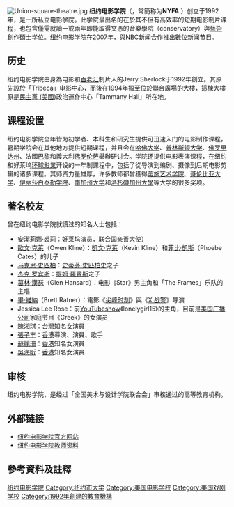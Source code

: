 {{advert|time=2019-02-13T09:53:13+00:00}}
{{unreferenced|time=2019-02-13T09:53:13+00:00}}
[[File:Union-square-theatre.jpg|thumb]]
'''纽约电影学院'''（{{lang-en|'''New York Film Academy'''}}，常簡称为'''NYFA''' ）创立于1992年，是一所私立电影学院。此学院最出名的在於其不但有高效率的短期电影制片课程，也包含僅需就讀一或兩年即能取得文憑的音樂學院（conservatory）與[[藝術創作碩士|藝術創作碩士]]学位。纽约电影学院在2007年，與[[NBC|NBC]]新闻合作推出數位新闻节目。

<!--列出條目的章節-->

==历史==
纽约电影学院由身為电影和[[百老汇|百老汇]]制片人的Jerry Sherlock于1992年創立。其原先設於「Tribeca」电影中心，而後在1994年搬至位於[[聯合廣場|聯合廣場]]的大樓，這棟大樓原是[[民主黨_(美國)|民主黨 (美國)]]政治運作中心「Tammany Hall」所在地。

==课程设置==
纽约电影学院全年皆为初学者、本科生和研究生提供可迅速入门的电影制作课程，暑期学院会在其他地方提供短期课程，并且会在[[哈佛大学|哈佛大学]]、[[普林斯顿大学|普林斯顿大学]]、[[佛罗里达州|佛罗里达州]]、法國[[巴黎|巴黎]]和義大利[[佛罗伦萨|佛罗伦萨]]舉辦研讨会。学院还提供电影表演课程，在纽约和好莱坞[[环球影業|环球影業]]开设的一年制課程中，包括了從导演到编剧、摄像到后期电影剪辑的诸多课程。其师资力量雄厚，许多教师都曾獲得[[蒂施艺术学院|蒂施艺术学院]]、[[哥伦比亚大学|哥伦比亚大学]]、[[伊丽莎白泰勒学院|伊丽莎白泰勒学院]]、[[南加州大学|南加州大学]]和[[洛杉磯加州大學|洛杉磯加州大學]]等大学的很多奖项。

==著名校友==
曾在纽约电影学院就讀过的知名人士包括：
*[[安潔莉娜·裘莉|安潔莉娜·裘莉]]：[[好莱坞|好莱坞]]演员，[[联合国|联合国]]亲善大使）
*[[歐文·克萊|歐文·克萊]]（Owen Kline）：[[凱文·克萊|凱文·克萊]]（Kevin Kline）和[[菲比·凱斯|菲比·凱斯]]（Phoebe Cates）的儿子
*[[马克思·史匹柏|马克思·史匹柏]]：[[史蒂芬·史匹柏史|史蒂芬·史匹柏史]]之子
*[[杰克·罗宾斯|杰克·罗宾斯]]：[[提姆·羅賓斯|提姆·羅賓斯]]之子
*[[葛林·漢瑟|葛林·漢瑟]]（Glen Hansard）：电影《Star》男主角和「The Frames」乐队的主唱
*[[畢·維納|畢·維納]]（Brett Ratner）：電影《[[尖峰时刻|尖峰时刻]]》與《[[X_战警|X 战警]]》导演
*Jessica Lee Rose：前[[YouTube|YouTube]]show《lonelygirl15》的主角，目前是[[美国广播公司|美国广播公司]]家庭节目《Greek》的女演员
*[[陳湘琪|陳湘琪]]：[[台灣|台灣]]知名女演員
*[[張子丰|張子丰]]：[[香港|香港]]導演、演員、歌手
*[[蘇麗珊|蘇麗珊]]：[[香港|香港]]知名女演員
*[[吳海昕|吳海昕]]：[[香港|香港]]知名女演員

==审核==
纽约电影学院，是经过「全国美术与设计学院联合会」审核通过的高等教育机构。

==外部链接==
<!--在这里給出與本條目的外部鏈接...-->
*[http://www.nyfa.edu/ 纽约电影学院官方网站]
*[https://archive.is/20080821172051/http://www.nyfa.edu/film_school/about_us/faculty.php 纽约电影学院教师资料]

==參考資料及註釋==
<!--在这里給出與本條目的參考文獻...-->
<div class="references-small">

<references />
</div>

<!--请给出一个或几个适合该文章的分类-->

<!--请链接到其他语言的这个页面-->
{{纽约市的大学}}
{{Authority control}}
[[Category:纽约电影学院|]]
[[Category:纽约市大学|Category:纽约市大学]]
[[Category:美国电影学校|Category:美国电影学校]]
[[Category:美国戏剧学校|Category:美国戏剧学校]]
[[Category:1992年創建的教育機構|Category:1992年創建的教育機構]]